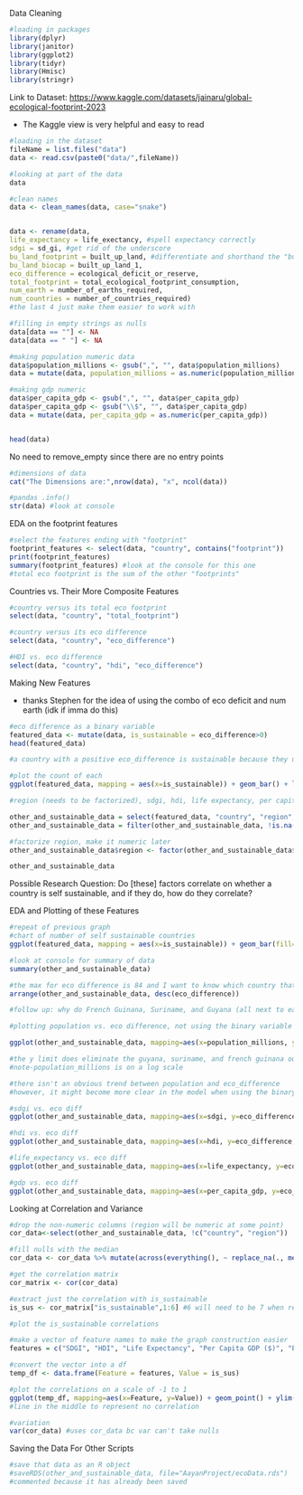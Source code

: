 Data Cleaning

```r

#loading in packages
library(dplyr)
library(janitor)
library(ggplot2)
library(tidyr)
library(Hmisc)
library(stringr)
```

Link to Dataset: <https://www.kaggle.com/datasets/jainaru/global-ecological-footprint-2023>

-   The Kaggle view is very helpful and easy to read

```r

#loading in the dataset
fileName = list.files("data")
data <- read.csv(paste0("data/",fileName))

#looking at part of the data
data
```

```r

#clean names
data <- clean_names(data, case="snake")


data <- rename(data, 
life_expectancy = life_exectancy, #spell expectancy correctly
sdgi = sd_gi, #get rid of the underscore
bu_land_footprint = built_up_land, #differentiate and shorthand the "built up lands"
bu_land_biocap = built_up_land_1, 
eco_difference = ecological_deficit_or_reserve, 
total_footprint = total_ecological_footprint_consumption, 
num_earth = number_of_earths_required, 
num_countries = number_of_countries_required)
#the last 4 just make them easier to work with
```

```r
#filling in empty strings as nulls
data[data == ""] <- NA
data[data == " "] <- NA

#making population numeric data
data$population_millions <- gsub(",", "", data$population_millions)
data = mutate(data, population_millions = as.numeric(population_millions))

#making gdp numeric
data$per_capita_gdp <- gsub(",", "", data$per_capita_gdp)
data$per_capita_gdp <- gsub("\\$", "", data$per_capita_gdp)
data = mutate(data, per_capita_gdp = as.numeric(per_capita_gdp))


head(data)
```

No need to remove_empty since there are no entry points

```r

#dimensions of data
cat("The Dimensions are:",nrow(data), "x", ncol(data))
```

```r

#pandas .info()
str(data) #look at console
```

EDA on the footprint features

```r

#select the features ending with "footprint"
footprint_features <- select(data, "country", contains("footprint"))
print(footprint_features)
summary(footprint_features) #look at the console for this one
#total eco footprint is the sum of the other "footprints"
```

Countries vs. Their More Composite Features

```r
#country versus its total eco footprint
select(data, "country", "total_footprint")
```

```r

#country versus its eco difference
select(data, "country", "eco_difference")
```

```r

#HDI vs. eco difference
select(data, "country", "hdi", "eco_difference")
```

Making New Features

-   thanks Stephen for the idea of using the combo of eco deficit and num earth (idk if imma do this)

```r

#eco difference as a binary variable
featured_data <- mutate(data, is_sustainable = eco_difference>0)
head(featured_data)

#a country with a positive eco_difference is sustainable because they used less resources than their country can provide

#plot the count of each
ggplot(featured_data, mapping = aes(x=is_sustainable)) + geom_bar() + labs(title = "Number of Sustainable Countries", x="Is Sustainable")
```

```r
#region (needs to be factorized), sdgi, hdi, life expectancy, per capita gdp, population - features not directly associated with footprint and sustainability

other_and_sustainable_data = select(featured_data, "country", "region", "sdgi", "hdi", "life_expectancy", "per_capita_gdp", "population_millions", "eco_difference", "is_sustainable")
other_and_sustainable_data = filter(other_and_sustainable_data, !is.na(is_sustainable))

#factorize region, make it numeric later
other_and_sustainable_data$region <- factor(other_and_sustainable_data$region)

other_and_sustainable_data
```

Possible Research Question: Do \[these\] factors correlate on whether a country is self sustainable, and if they do, how do they correlate?

EDA and Plotting of these Features

```r
#repeat of previous graph
#chart of number of self sustainable countries
ggplot(featured_data, mapping = aes(x=is_sustainable)) + geom_bar(fill='#0081c2') + labs(title = "Number of Sustainable Countries", x="Is Sustainable")
```

```r
#look at console for summary of data
summary(other_and_sustainable_data)
```

```r
#the max for eco difference is 84 and I want to know which country that is
arrange(other_and_sustainable_data, desc(eco_difference))

#follow up: why do French Guinana, Suriname, and Guyana (all next to each other) have such a positive eco difference
```

```r
#plotting population vs. eco difference, not using the binary variable here because it makes the graphing much more confusing

ggplot(other_and_sustainable_data, mapping=aes(x=population_millions, y=eco_difference, color=population_millions)) + geom_point() + scale_x_log10(breaks=c(1e-01, 1e+00, 1e+01, 1e+02, 1e+03), labels=c("0.1", "1", "10", "100", "1000")) + ylim(-15, 15) + labs(title="Population vs. Eco Difference", x="Population (in millions, on a log scale)", y="Ecological Difference") + geom_hline(yintercept=0, linetype="dashed")

#the y limit does eliminate the guyana, suriname, and french guinana outliers
#note-population_millions is on a log scale

#there isn't an obvious trend between population and eco_difference
#however, it might become more clear in the model when using the binary target variable
```

```r
#sdgi vs. eco diff
ggplot(other_and_sustainable_data, mapping=aes(x=sdgi, y=eco_difference, color=region)) + geom_point() + ylim(-15, 15) + labs(title="SDGI vs. Ecological Difference", x="SDGI", y="Eco Difference") + geom_hline(yintercept=0, linetype="dashed")

#hdi vs. eco diff
ggplot(other_and_sustainable_data, mapping=aes(x=hdi, y=eco_difference, color=region)) + geom_point() + ylim(-15, 15) + labs(title="HDI vs. Ecological Difference", x="HDI", y="Eco Difference") + geom_hline(yintercept=0, linetype="dashed")

#life_expectancy vs. eco diff
ggplot(other_and_sustainable_data, mapping=aes(x=life_expectancy, y=eco_difference, color=region)) + geom_point() + ylim(-15, 15) + labs(title="Life Expectancy vs. Ecological Difference", x="Life Expectancy", y="Eco Difference") + geom_hline(yintercept=0, linetype="dashed")
```

```r
#gdp vs. eco diff
ggplot(other_and_sustainable_data, mapping=aes(x=per_capita_gdp, y=eco_difference, color=region)) + geom_point() + ylim(-15, 15) + labs(title="GDP Per Capita vs. Ecological Difference", x="GDP Per Capita ($)", y="Eco Difference") + scale_x_log10(breaks=c(1e+03, 1e+04, 1e+05), labels=c("1000", "10,000", "100,000")) + geom_hline(yintercept=0, linetype="dashed")
```

Looking at Correlation and Variance

```r
#drop the non-numeric columns (region will be numeric at some point)
cor_data<-select(other_and_sustainable_data, !c("country", "region"))

#fill nulls with the median
cor_data <- cor_data %>% mutate(across(everything(), ~ replace_na(., median(., na.rm = TRUE))))

#get the correlation matrix
cor_matrix <- cor(cor_data)

#extract just the correlation with is_sustainable
is_sus <- cor_matrix["is_sustainable",1:6] #6 will need to be 7 when region is added

#plot the is_sustainable correlations

#make a vector of feature names to make the graph construction easier
features = c("SDGI", "HDI", "Life Expectancy", "Per Capita GDP ($)", "Population (millions)", "Ecological Difference") #will need to slot in region when it is numeric

#convert the vector into a df
temp_df <- data.frame(Feature = features, Value = is_sus)

#plot the correlations on a scale of -1 to 1
ggplot(temp_df, mapping=aes(x=Feature, y=Value)) + geom_point() + ylim(-1, 1) + labs(title="Correlation of Different Features with Self Sustainability", x="Feature", y="Correlation") +theme(axis.text.x = element_text(angle = 45, hjust = 1)) +geom_hline(yintercept=0, linetype="dashed")
#line in the middle to represent no correlation
```

```r

#variation
var(cor_data) #uses cor_data bc var can't take nulls
```

Saving the Data For Other Scripts

```r
#save that data as an R object
#saveRDS(other_and_sustainable_data, file="AayanProject/ecoData.rds")
#commented because it has already been saved
```

